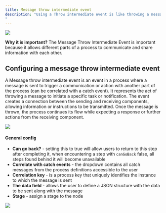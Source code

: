 ```yaml
---
title: Message throw intermediate event
description: "Using a Throw intermediate event is like throwing a message to tell someone about something. After throwing the message, the process keeps going, and other parts of the process can listen to that message.
"
---
```

<Frame>

![](https://s3.eu-west-1.amazonaws.com/docx.flowx.ai/building-blocks/node/throw_message_event.png#center)

</Frame>

**Why it is important?** The Message Throw Intermediate Event is important because it allows different parts of a process to communicate and share information with each other. 


## Configuring a message throw intermediate event

A Message throw intermediate event is an event in a process where a message is sent to trigger a communication or action with another part of the process (can be correlated with a catch event). It represents the act of throwing a message to initiate a specific task or notification. The event creates a connection between the sending and receiving components, allowing information or instructions to be transmitted. Once the message is thrown, the process continues its flow while expecting a response or further actions from the receiving component.

<Frame>

![](https://s3.eu-west-1.amazonaws.com/docx.flowx.ai/release34/message_throw_intrmdt.png)

</Frame>

#### General config

* **Can go back?** - setting this to true will allow users to return to this step after completing it, when encountering a step with `canGoBack` false, all steps found behind it will become unavailable
* **Correlate with catch events** - the dropdown contains all catch messages from the process definitions accessible to the user
* **Correlation key** - is a process key that uniquely identifies the instance to which the message is sent
* **The data field** - allows the user to define a JSON structure with the data to be sent along with the message
* **Stage** - assign a stage to the node

<Frame>

![](https://s3.eu-west-1.amazonaws.com/docx.flowx.ai/release34/message_throw_config.png)

</Frame>









